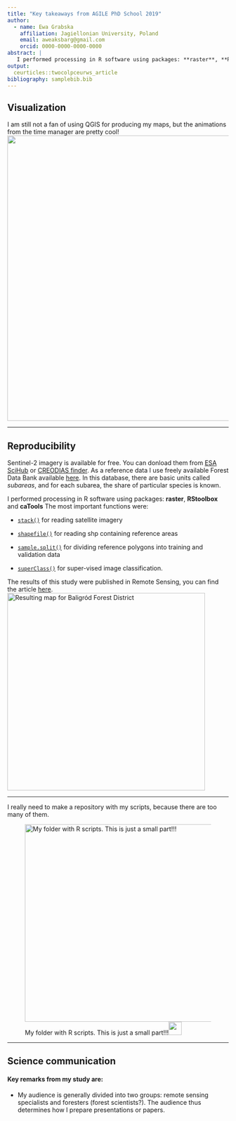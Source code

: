 ```yaml
---
title: "Key takeaways from AGILE PhD School 2019"
author:
  - name: Ewa Grabska
    affiliation: Jagiellonian University, Poland
    email: aweaksbarg@gmail.com
    orcid: 0000-0000-0000-0000
abstract: |
   I performed processing in R software using packages: **raster**, **RStoolbox** and **caTools**
output:
  ceurticles::twocolpceurws_article
bibliography: samplebib.bib
---
```

	


## Visualization
I am still not a fan of using QGIS for producing my maps, but the animations from the time manager are pretty cool!
<center>
![](gif_Arctic.gif){width=650px}
</center>
***
## Reproducibility

Sentinel-2 imagery is available for free. You can donload them from [ESA SciHub](https://scihub.copernicus.eu/) or [CREODIAS finder](https://finder.creodias.eu/).
As a reference data I use freely available Forest Data Bank available [here](https://www.bdl.lasy.gov.pl/portal/udostepnianie-en).
In this database, there are basic units called _subareas_, and for each subarea, the share of particular species is known. 

I performed processing in R software using packages: **raster**, **RStoolbox** and **caTools**
The most important functions were:


* [`stack()`](https://www.rdocumentation.org/packages/raster/versions/3.0-7/topics/stack) for reading satellite imagery

* [`shapefile()`](https://www.rdocumentation.org/packages/raster/versions/3.0-7/topics/shapefile) for reading shp containing reference areas

* [`sample.split()`](https://www.rdocumentation.org/packages/caTools/versions/1.17.1/topics/sample.split) for dividing reference polygons into training and validation data

* [`superClass()`](https://www.rdocumentation.org/packages/RStoolbox/versions/0.2.6/topics/superClass) for super-vised image classification. 

The results of this study were published in Remote Sensing, you can find the article [here](https://www.mdpi.com/2072-4292/11/10/1197/htm).
![Resulting map for Baligród Forest District](graphical_abstract.jpg){width=450px}

***

I really need to make a repository with my scripts, because there are too many of them.

![My folder with R scripts. This is just a small part!!!![](72-512.png){width=30px}](scripts.png){width=450px}




***
## Science communication
#### Key remarks from my study are:

* My audience is generally divided into two groups: remote sensing specialists and foresters (forest scientists?). The audience thus determines how I prepare presentations or papers. 

